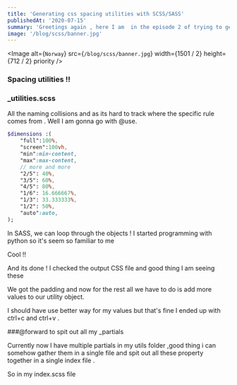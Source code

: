 ```yaml
---
title: 'Generating css spacing utilities with SCSS/SASS'
publishedAt: '2020-07-15'
summary: 'Greetings again , here I am  in the episode 2 of trying to generate utility classes with SCSS. ..'
image: '/blog/scss/banner.jpg'
---
```


<Image
  alt={`Norway`}
  src={`/blog/scss/banner.jpg`}
  width={1501 / 2}
  height={712 / 2}
  priority
/>



### Spacing utilities !!



### _utilities.scss


All the naming collisions and as its hard to track where the specific rule comes from . Well I am gonna go with @use.




```sass
$dimensions :(
    "full":100%,
    "screen":100vh,
    "min":min-content,
    "max":max-content,
    // more and more
    "2/5": 40%,
    "3/5": 60%,
    "4/5": 80%,
    "1/6": 16.666667%,
    "1/3": 33.333333%,
    "1/2": 50%,
    "auto":auto,
);

```


In SASS, we can loop through the objects !
I started programming with python so it's seem so familiar to me

Cool !!




And its done !
I checked the output CSS file and good thing I am seeing these

We got the padding and now  for the rest all we have to do is add more values to our utility object.


I should have use better way for my values but that's fine I ended up with ctrl+c  and ctrl+v .

###@forward to spit out all my _partials

Currently now I have multiple partials in my utils folder ,good thing i can somehow gather them in a single file and spit out all these property together in a single index file .

So in my index.scss file 






